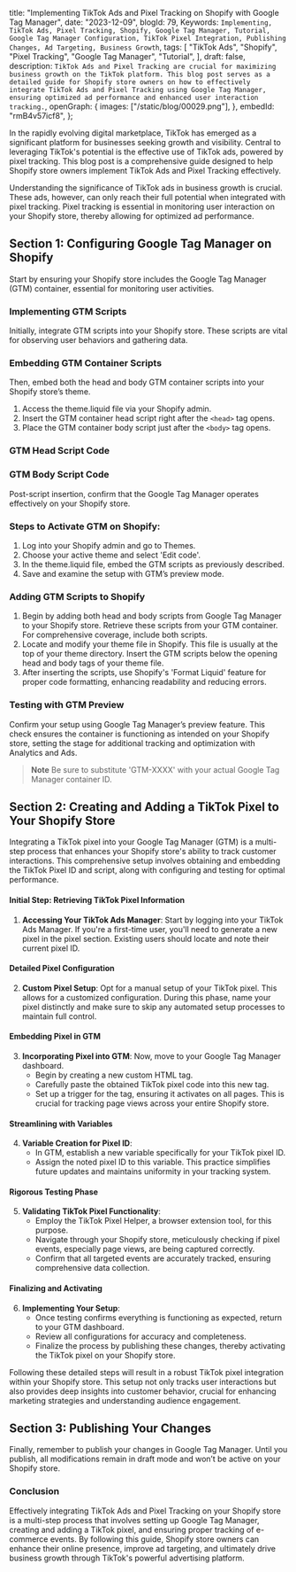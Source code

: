  title:
  "Implementing TikTok Ads and Pixel Tracking on Shopify with Google Tag Manager",
 date: "2023-12-09",
 blogId: 79,
 Keywords: `Implementing, TikTok Ads, Pixel Tracking, Shopify, Google Tag Manager, Tutorial, Google Tag Manager Configuration, TikTok Pixel Integration, Publishing Changes, Ad Targeting, Business Growth`,
 tags: [
  "TikTok Ads",
  "Shopify",
  "Pixel Tracking",
  "Google Tag Manager",
  "Tutorial",
 ],
 draft: false,
 description: `TikTok Ads and Pixel Tracking are crucial for maximizing business growth on the TikTok platform. This blog post serves as a detailed guide for Shopify store owners on how to effectively integrate TikTok Ads and Pixel Tracking using Google Tag Manager, ensuring optimized ad performance and enhanced user interaction tracking.`,
 openGraph: {
  images: ["/static/blog/00029.png"],
 },
 embedId: "rmB4v57icf8",
};

<BlogHeader metadata={metadata} />

In the rapidly evolving digital marketplace, TikTok has emerged as a significant platform for businesses seeking growth and visibility. Central to leveraging TikTok's potential is the effective use of TikTok ads, powered by pixel tracking. This blog post is a comprehensive guide designed to help Shopify store owners implement TikTok Ads and Pixel Tracking effectively.

<YoutubeEmbed embedId={metadata.embedId} />

Understanding the significance of TikTok ads in business growth is crucial. These ads, however, can only reach their full potential when integrated with pixel tracking. Pixel tracking is essential in monitoring user interaction on your Shopify store, thereby allowing for optimized ad performance.

## Section 1: Configuring Google Tag Manager on Shopify

Start by ensuring your Shopify store includes the Google Tag Manager (GTM) container, essential for monitoring user activities.

### Implementing GTM Scripts

Initially, integrate GTM scripts into your Shopify store. These scripts are vital for observing user behaviors and gathering data.

### Embedding GTM Container Scripts

Then, embed both the head and body GTM container scripts into your Shopify store’s theme.

1. Access the theme.liquid file via your Shopify admin.
2. Insert the GTM container head script right after the `<head>` tag opens.
3. Place the GTM container body script just after the `<body>` tag opens.

### GTM Head Script Code

<DataLayerCode type='googleTagManager' subType='head' />

### GTM Body Script Code

<DataLayerCode type='googleTagManager' subType='body' />

Post-script insertion, confirm that the Google Tag Manager operates effectively on your Shopify store.

### Steps to Activate GTM on Shopify:

1. Log into your Shopify admin and go to Themes.
2. Choose your active theme and select 'Edit code'.
3. In the theme.liquid file, embed the GTM scripts as previously described.
4. Save and examine the setup with GTM’s preview mode.

### Adding GTM Scripts to Shopify

1. Begin by adding both head and body scripts from Google Tag Manager to your Shopify store. Retrieve these scripts from your GTM container. For comprehensive coverage, include both scripts.
2. Locate and modify your theme file in Shopify. This file is usually at the top of your theme directory. Insert the GTM scripts below the opening head and body tags of your theme file.
3. After inserting the scripts, use Shopify's 'Format Liquid' feature for proper code formatting, enhancing readability and reducing errors.

### Testing with GTM Preview

Confirm your setup using Google Tag Manager’s preview feature. This check ensures the container is functioning as intended on your Shopify store, setting the stage for additional tracking and optimization with Analytics and Ads.

> **Note**
> Be sure to substitute 'GTM-XXXX' with your actual Google Tag Manager container ID.

## Section 2: Creating and Adding a TikTok Pixel to Your Shopify Store

Integrating a TikTok pixel into your Google Tag Manager (GTM) is a multi-step process that enhances your Shopify store's ability to track customer interactions. This comprehensive setup involves obtaining and embedding the TikTok Pixel ID and script, along with configuring and testing for optimal performance.

#### Initial Step: Retrieving TikTok Pixel Information

1. **Accessing Your TikTok Ads Manager**: Start by logging into your TikTok Ads Manager. If you're a first-time user, you'll need to generate a new pixel in the pixel section. Existing users should locate and note their current pixel ID.

#### Detailed Pixel Configuration

2. **Custom Pixel Setup**: Opt for a manual setup of your TikTok pixel. This allows for a customized configuration. During this phase, name your pixel distinctly and make sure to skip any automated setup processes to maintain full control.

#### Embedding Pixel in GTM

3. **Incorporating Pixel into GTM**: Now, move to your Google Tag Manager dashboard.
   - Begin by creating a new custom HTML tag.
   - Carefully paste the obtained TikTok pixel code into this new tag.
   - Set up a trigger for the tag, ensuring it activates on all pages. This is crucial for tracking page views across your entire Shopify store.

#### Streamlining with Variables

4. **Variable Creation for Pixel ID**:
   - In GTM, establish a new variable specifically for your TikTok pixel ID.
   - Assign the noted pixel ID to this variable. This practice simplifies future updates and maintains uniformity in your tracking system.

#### Rigorous Testing Phase

5. **Validating TikTok Pixel Functionality**:
   - Employ the TikTok Pixel Helper, a browser extension tool, for this purpose.
   - Navigate through your Shopify store, meticulously checking if pixel events, especially page views, are being captured correctly.
   - Confirm that all targeted events are accurately tracked, ensuring comprehensive data collection.

#### Finalizing and Activating

6. **Implementing Your Setup**:
   - Once testing confirms everything is functioning as expected, return to your GTM dashboard.
   - Review all configurations for accuracy and completeness.
   - Finalize the process by publishing these changes, thereby activating the TikTok pixel on your Shopify store.

Following these detailed steps will result in a robust TikTok pixel integration within your Shopify store. This setup not only tracks user interactions but also provides deep insights into customer behavior, crucial for enhancing marketing strategies and understanding audience engagement.

## Section 3: Publishing Your Changes

Finally, remember to publish your changes in Google Tag Manager. Until you publish, all modifications remain in draft mode and won’t be active on your Shopify store.

### Conclusion

Effectively integrating TikTok Ads and Pixel Tracking on your Shopify store is a multi-step process that involves setting up Google Tag Manager, creating and adding a TikTok pixel, and ensuring proper tracking of e-commerce events. By following this guide, Shopify store owners can enhance their online presence, improve ad targeting, and ultimately drive business growth through TikTok's powerful advertising platform.
